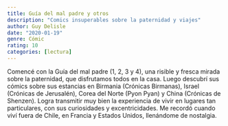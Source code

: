```yaml
---
title: Guía del mal padre y otros
description: "Comics insuperables sobre la paternidad y viajes"
author: Guy Delisle
date: "2020-01-19"
genre: Cómic
rating: 10
categories: [lectura]
---
```

Comencé con la Guía del mal padre (1, 2, 3 y 4), una risible y fresca mirada sobre la paternidad, que disfrutamos todos en la casa. Luego descubrí sus cómics sobre sus estancias en Birmania (Crónicas Birmanas), Israel (Crónicas de Jerusalén), Corea del Norte (Pyon Pyan) y China (Crónicas de Shenzen). Logra transmitir muy bien la experiencia de vivir en lugares tan particulares, con sus curiosidades y excentricidades. Me recordó cuando viví fuera de Chile, en Francia y Estados Unidos, llenándome de nostalgia.
